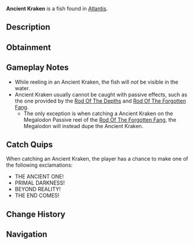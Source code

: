 {{FishInfobox
|image          = Ancient Kraken.png
|rarity         = Secret
|sea            = First Sea
|location       = [[Atlantis]]
|sublocation    = 
|sources        = Fishing Rod
|nopassive      = 1
|radar_location = 
|prog_speed     = -95
|xp             = 25000
|weather        = 
|time           = Night
|season         = 
|bait           = Truffle Worm
|base_weight    = 20000
|base_value     = 50000
|weight_range   = 10000
|base_chance    = 0.000001
|base_resil     = 1
}}
'''Ancient Kraken''' is a {{Rarity|Secret}} fish found in [[Atlantis]].

== Description ==
{{Description|A direct descendant of the original Kraken, possessing a fraction of its progenitor's power. Its true form is impossible to comprehend, and its strength is beyond measure.|Bestiary Entry}}

== Obtainment ==
{{Description|The oldest legends speak of its existence, Kraken Pool on Poseidon Wrath Event.|Bestiary Hint}}
{{Fish Availability|
Atlantis/Ancient Kraken Hunt
|top_rods      = 
Tempest Rod\6332.19\9228.7;
Challenger's Rod\6316.99\9255.88;
Summit Rod\4497.8\6488.11;
Seraphic Rod\4362.99\6276.34;
Abyssal Specter Rod\4208.45\6246.65;
Ice Warpers Rod\307.04\431.83;
Celestial Rod\1434.21\2017.1;
Champions Rod\2119.94\3024.21;
Ethereal Prism Rod\3254.34\4615.45;
Rod Of The Forgotten Fang\1814.42\2615.14;
No-Life Rod\1457.25\2141.46;
Depthseeker Rod\980\1409.7;
Rod Of The Exalted One\308.54\434.92;
Steady Rod\0\0;
Avalanche Rod\0\0;
Volcanic Rod\0\0;
Rod Of The Depths\0\0;
Zeus Rod\0\0
|recommended   = Challenger's Rod
}}

== Gameplay Notes ==
* While reeling in an Ancient Kraken, the fish will ''not'' be visible in the water.
* Ancient Kraken usually cannot be caught with passive effects, such as the one provided by the [[Rod Of The Depths]] and [[Rod Of The Forgotten Fang]].
** The only exception is when catching a Ancient Kraken on the Megalodon Passive reel of the [[Rod Of The Forgotten Fang]], the Megalodon will instead dupe the Ancient Kraken.

== Catch Quips ==
When catching an Ancient Kraken, the player has a chance to make one of the following exclamations:
* THE ANCIENT ONE!
* PRIMAL DARKNESS!
* BEYOND REALITY!
* THE END COMES!

== Change History ==
{{Change History|{{subst:Current Version}}}}

== Navigation ==
{{Fish Navbox|Atlantis}}